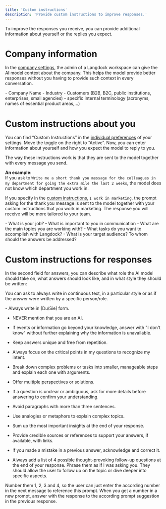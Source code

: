 ```yaml
---
title: 'Custom instructions'
description: 'Provide custom instructions to improve responses.'
---
```


To improve the responses you receive, you can provide additional information about yourself or the replies you expect.

# Company information
In the [company settings](https://app.langdock.com/settings/workspace/general), the admin of a Langdock workspace can give the AI model context about the company. This helps the model provide better responses without you having to provide such context in every conversation.

<Accordion title="Examples">
- Company Name
- Industry
- Customers (B2B, B2C, public institutions, enterprises, small agencies)
- specific internal terminology (acronyms, names of essential product areas,…)
</Accordion>


# Custom instructions about you
You can find “Custom Instructions” in the [individual preferences](https://app.langdock.com/settings/account/custom-instructions) of your settings. Move the toggle on the right to “Active”. Now, you can enter information about yourself and how you expect the model to reply to you.

The way these instructions work is that they are sent to the model together with every message you send.

**An example:** <br />
If you ask to `Write me a short thank you message for the colleagues in my department for going the extra mile the last 2 weeks`, the model does not know which department you work in. 

If you specify in the [custom instructions](https://app.langdock.com/settings/account/custom-instructions), `I work in marketing`, the prompt asking for the thank you message is sent to the model together with your custom instructions that you work in marketing. The response you will receive will be more tailored to your team.


<Accordion title="Examples">
- What is your job?
- What is important to you in communication
- What are the main topics you are working with?
- What tasks do you want to accomplish with Langdock?
- What is your target audience? To whom should the answers be addressed?
</Accordion>




# Custom instructions for responses
In the second field for answers, you can describe what role the AI model should take on, what answers should look like, and in what style they should be written:


You can ask to always write in continuous text, in a particular style or as if the answer were written by a specific person/role.

<Accordion title="Examples">
- Always write in [Du/Sie] form.

- NEVER mention that you are an AI.

- If events or information go beyond your knowledge, answer with "I don't know" without further explaining why the information is unavailable.

- Keep answers unique and free from repetition. 


- Always focus on the critical points in my questions to recognize my intent. 


- Break down complex problems or tasks into smaller, manageable steps and explain each one with arguments.


- Offer multiple perspectives or solutions.


- If a question is unclear or ambiguous, ask for more details before answering to confirm your understanding.


- Avoid paragraphs with more than three sentences.


- Use analogies or metaphors to explain complex topics.


- Sum up the most important insights at the end of your response.


- Provide credible sources or references to support your answers, if available, with links.


- If you made a mistake in a previous answer, acknowledge and correct it.


- Always add a list of 4 possible thought-provoking follow-up questions at the end of your response. Phrase them as if I was asking you. They should allow the user to follow up on the topic or dive deeper into specific aspects.

Number them 1, 2, 3 and 4, so the user can just enter the according number in the next message to reference this prompt. When you get a number in a new prompt, answer with the response to the according prompt suggestion in the previous response.
</Accordion>



